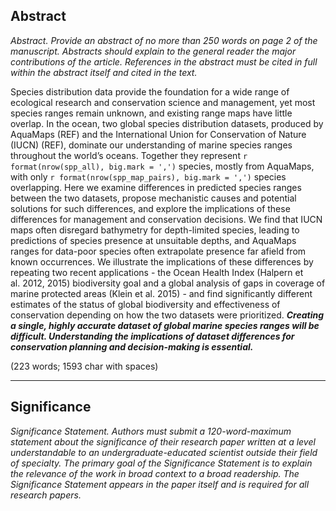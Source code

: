 
## Abstract

_Abstract. Provide an abstract of no more than 250 words on page 2 of the manuscript. Abstracts should explain to the general reader the major contributions of the article. References in the abstract must be cited in full within the abstract itself and cited in the text._

Species distribution data provide the foundation for a wide range of ecological research and conservation science and management, yet most species ranges remain unknown, and existing range maps have little overlap. In the ocean, two global species distribution datasets, produced by AquaMaps (REF) and the International Union for Conservation of Nature (IUCN) (REF), dominate our understanding of marine species ranges throughout the world's oceans.  Together they represent `r format(nrow(spp_all), big.mark = ',')` species, mostly from AquaMaps, with only `r format(nrow(spp_map_pairs), big.mark = ',')` species overlapping.  Here we examine differences in predicted species ranges between the two datasets, propose mechanistic causes and potential solutions for such differences, and explore the implications of these differences for management and conservation decisions.  We find that IUCN maps often disregard bathymetry for depth-limited species, leading to predictions of species presence at unsuitable depths, and AquaMaps ranges for data-poor species often extrapolate presence far afield from known occurrences.  We illustrate the implications of these differences by repeating two recent applications - the Ocean Health Index (Halpern et al. 2012, 2015) biodiversity goal and a global analysis of gaps in coverage of marine protected areas (Klein et al. 2015) - and find significantly different estimates of the status of global biodiversity and effectiveness of conservation depending on how the two datasets were prioritized. ___Creating a single, highly accurate dataset of global marine species ranges will be difficult. Understanding the implications of dataset differences for conservation planning and decision-making is essential.___
<!--Understanding these issues points toward solutions for providers and users of these datasets.-->

(223 words; 1593 char with spaces)

-----

## Significance

_Significance Statement. Authors must submit a 120-word-maximum statement about the significance of their research paper written at a level understandable to an undergraduate-educated scientist outside their field of specialty. The primary goal of the Significance Statement is to explain the relevance of the work in broad context to a broad readership. The Significance Statement appears in the paper itself and is required for all research papers._
